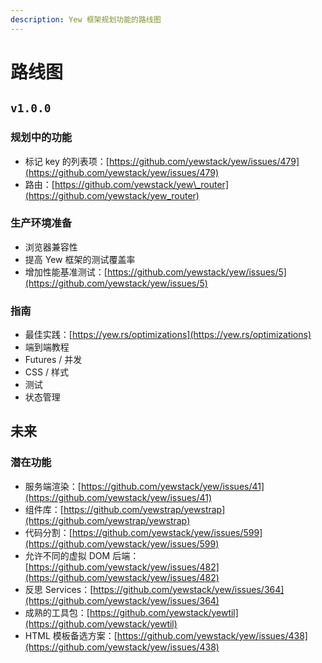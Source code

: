 ```yaml
---
description: Yew 框架规划功能的路线图
---
```


# 路线图

## `v1.0.0`

### 规划中的功能

* 标记 key 的列表项：[https://github.com/yewstack/yew/issues/479](https://github.com/yewstack/yew/issues/479)
* 路由：[https://github.com/yewstack/yew\_router](https://github.com/yewstack/yew_router)

### 生产环境准备

* 浏览器兼容性
* 提高 Yew 框架的测试覆盖率
* 增加性能基准测试：[https://github.com/yewstack/yew/issues/5](https://github.com/yewstack/yew/issues/5)

### 指南

* 最佳实践：[https://yew.rs/optimizations](https://yew.rs/optimizations)
* 端到端教程
* Futures / 并发
* CSS / 样式
* 测试
* 状态管理

## 未来

### 潜在功能

* 服务端渲染：[https://github.com/yewstack/yew/issues/41](https://github.com/yewstack/yew/issues/41)
* 组件库：[https://github.com/yewstrap/yewstrap](https://github.com/yewstrap/yewstrap)
* 代码分割：[https://github.com/yewstack/yew/issues/599](https://github.com/yewstack/yew/issues/599)
* 允许不同的虚拟 DOM 后端：[https://github.com/yewstack/yew/issues/482](https://github.com/yewstack/yew/issues/482)
* 反思 Services：[https://github.com/yewstack/yew/issues/364](https://github.com/yewstack/yew/issues/364)
* 成熟的工具包：[https://github.com/yewstack/yewtil](https://github.com/yewstack/yewtil)
* HTML 模板备选方案：[https://github.com/yewstack/yew/issues/438](https://github.com/yewstack/yew/issues/438)

